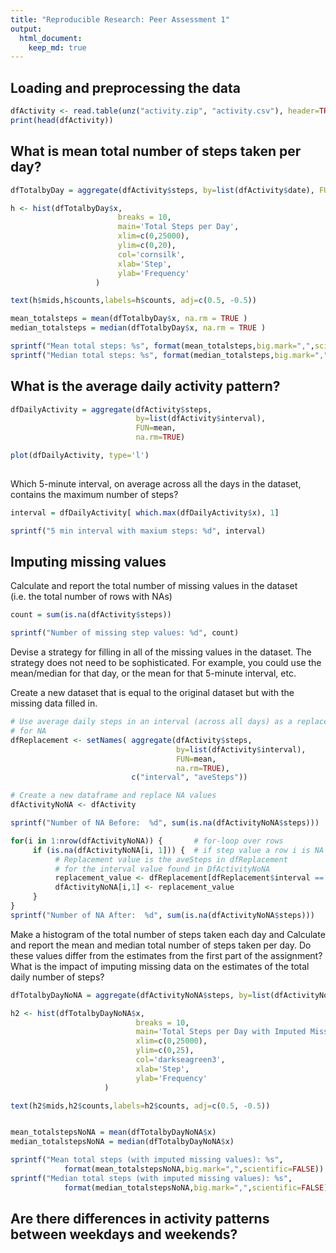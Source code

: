 ```yaml
---
title: "Reproducible Research: Peer Assessment 1"
output: 
  html_document:
    keep_md: true
---
```



## Loading and preprocessing the data

```r

dfActivity <- read.table(unz("activity.zip", "activity.csv"), header=TRUE, sep=',')
print(head(dfActivity))


```

## What is mean total number of steps taken per day?

```r

dfTotalbyDay = aggregate(dfActivity$steps, by=list(dfActivity$date), FUN=sum)

h <- hist(dfTotalbyDay$x,
                        breaks = 10, 
                        main='Total Steps per Day', 
                        xlim=c(0,25000),
                        ylim=c(0,20),
                        col='cornsilk', 
                        xlab='Step', 
                        ylab='Frequency'
                   )

text(h$mids,h$counts,labels=h$counts, adj=c(0.5, -0.5))


```


```r
mean_totalsteps = mean(dfTotalbyDay$x, na.rm = TRUE )
median_totalsteps = median(dfTotalbyDay$x, na.rm = TRUE )

sprintf("Mean total steps: %s", format(mean_totalsteps,big.mark=",",scientific=FALSE))
sprintf("Median total steps: %s", format(median_totalsteps,big.mark=",",scientific=FALSE))
```




## What is the average daily activity pattern?

```r
dfDailyActivity = aggregate(dfActivity$steps, 
                            by=list(dfActivity$interval), 
                            FUN=mean,
                            na.rm=TRUE)

plot(dfDailyActivity, type='l')
                            
```


Which 5-minute interval, on average across all the days in the dataset, contains the maximum number of steps?

```r
interval = dfDailyActivity[ which.max(dfDailyActivity$x), 1]

sprintf("5 min interval with maxium steps: %d", interval)

```

## Imputing missing values


Calculate and report the total number of missing values in the dataset (i.e. the total number of rows with NAs)

```r
count = sum(is.na(dfActivity$steps))

sprintf("Number of missing step values: %d", count)
```


Devise a strategy for filling in all of the missing values in the dataset. The strategy does not need to be sophisticated. For example, you could use the mean/median for that day, or the mean for that 5-minute interval, etc.

Create a new dataset that is equal to the original dataset but with the missing data filled in.

```r

# Use average daily steps in an interval (across all days) as a replacement 
# for NA
dfReplacement <- setNames( aggregate(dfActivity$steps, 
                                     by=list(dfActivity$interval), 
                                     FUN=mean,
                                     na.rm=TRUE),
                           c("interval", "aveSteps"))

# Create a new dataframe and replace NA values
dfActivityNoNA <- dfActivity

sprintf("Number of NA Before:  %d", sum(is.na(dfActivityNoNA$steps)))

for(i in 1:nrow(dfActivityNoNA)) {       # for-loop over rows
     if (is.na(dfActivityNoNA[i, 1])) {  # if step value a row i is NA
          # Replacement value is the aveSteps in dfReplacement 
          # for the interval value found in DfActivityNoNA
          replacement_value <- dfReplacement[dfReplacement$interval == dfActivityNoNA[i,3], 2]
          dfActivityNoNA[i,1] <- replacement_value
     }
}
sprintf("Number of NA After:  %d", sum(is.na(dfActivityNoNA$steps)))

```

Make a histogram of the total number of steps taken each day and Calculate and report the mean and median total number of steps taken per day. Do these values differ from the estimates from the first part of the assignment? What is the impact of imputing missing data on the estimates of the total daily number of steps?


```r

dfTotalbyDayNoNA = aggregate(dfActivityNoNA$steps, by=list(dfActivityNoNA$date), FUN=sum)

h2 <- hist(dfTotalbyDayNoNA$x,
                            breaks = 10, 
                            main='Total Steps per Day with Imputed Missing Values', 
                            xlim=c(0,25000),
                            ylim=c(0,25),
                            col='darkseagreen3', 
                            xlab='Step', 
                            ylab='Frequency'
                     )

text(h2$mids,h2$counts,labels=h2$counts, adj=c(0.5, -0.5))


mean_totalstepsNoNA = mean(dfTotalbyDayNoNA$x)
median_totalstepsNoNA = median(dfTotalbyDayNoNA$x)

sprintf("Mean total steps (with imputed missing values): %s", 
            format(mean_totalstepsNoNA,big.mark=",",scientific=FALSE))
sprintf("Median total steps (with imputed missing values): %s", 
            format(median_totalstepsNoNA,big.mark=",",scientific=FALSE))

```




## Are there differences in activity patterns between weekdays and weekends?

